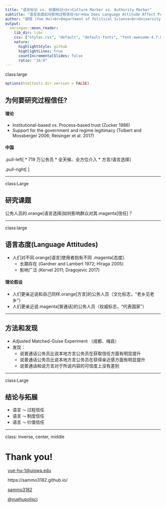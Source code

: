 ```yaml
---
title: "语言标记 vs. 权威标记<br>Culture Marker vs. Authority Marker"
subtitle: "语言态度如何影响过程信任<br>How Does Language Attitude Affect Process-based Trust?"
author: "胡悦 (Yue Hu)<br>Department of Political Science<br>University of Iowa"
output:
  xaringan::moon_reader:
    lib_dir: libs
    css: ["styles.css", "default", "default-fonts", "font-awesome-4.7.0/css/font-awesome.css"]
    nature:
      highlightStyle: github
      highlightLines: true
      countIncrementalSlides: false
      ratio: "16:9"
---
```


class:large

```r
options(htmltools.dir.version = FALSE)
```

## 为何要研究过程信任?


#### 理论
* Institutional-based vs. Process-based trust (Zucker 1986)
* Support for the government and regime legitimacy (Tolbert and Mossberger 2006; Reisinger et al. 2017)


#### 中国

.pull-left[
* 719 万公务员
* 全天候、全方位介入
* 方言/语言选择
]

.pull-right[
<div>
<img src="image/face2face.jpg" height = 200 />
</div>
]


---

class:Large

## 研究课题

公务人员的.orange[语言选择]如何影响群众对其.magenta[信任]？

---

class:large

## 语言态度(Language Attitudes)

* 人们对不同.orange[语言]使用者抱有不同 .magenta[态度].
    + 长期存在 (Gardner and Lambert 1972; Hiraga 2005)
    + 影响广泛 (Kervel 2011; Dragojevic 2017) 

#### 理论假设

* 人们更亲近说和自己同样.orange[方言]的公务人员（文化标志，“老乡见老乡”）
* 人们更亲近说.magenta[普通话]的公务人员（权威标志，“代表国家”）

---

## 方法和发现

* Adjusted Matched-Guise Experiment （成都、梅县）
* 发现：
    + 说普通话公务员比说本地方言公务员在获取信任方面有明显提升
    + 说普通话公务员比说本地方言公务员在获得亲近感方面有明显提升
    + 说普通话和说方言对于所说内容的可信度上没有差别


---

class:Large

## 结论与拓展


* 语言 $\leadsto$ 过程信任
* 语言 $\leadsto$ 制度信任
* 语言 $\leadsto$ 价值信任

---

class: inverse, center, middle

# Thank you!

<i class="fa fa-envelope fa-lg"></i>&nbsp; [yue-hu-1@uiowa.edu](mailto:yue-hu-1@uiowa.edu)

<i class="fa fa-globe fa-lg"></i>&nbsp; https://sammo3182.github.io/

<i class="fa fa-github fa-lg"></i>&nbsp; [sammo3182](https://github.com/sammo3182)

<i class="fa fa-twitter fa-lg"></i>&nbsp; [@yuehupolisci](https://twitter.com/yuehupolisci)
